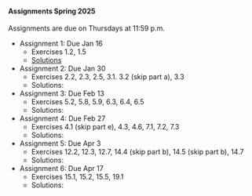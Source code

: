 #### Assignments Spring 2025

Assignments are due on Thursdays at 11:59 p.m. 

- Assignment 1: Due Jan 16
  - Exercises 1.2, 1.5
  - [Solutions](https://www.dropbox.com/scl/fi/eyqwceli84ern2a7sz3r1/Assignment-1-Chapter-1.pdf?rlkey=4npzivzw8ylvarmya5wtsg8ej&dl=1) 
- Assignment 2: Due Jan 30
  - Exercises 2.2, 2.3, 2.5, 3.1. 3.2 (skip part a), 3.3
  - Solutions:
- Assignment 3: Due Feb 13 
  - Exercises 5.2, 5.8, 5.9, 6.3, 6.4, 6.5
  - Solutions:
- Assignment 4: Due Feb 27 
  - Exercises 4.1 (skip part e), 4.3, 4.6, 7.1, 7.2, 7.3
  - Solutions:
- Assignment 5: Due Apr 3
  - Exercises 12.2, 12.3, 12.7, 14.4 (skip part b), 14.5 (skip part b), 14.7
  - Solutions:
- Assignment 6: Due Apr 17
  - Exercises 15.1, 15.2,  15.5, 19.1
  - Solutions:


